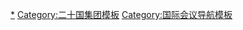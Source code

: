 {{Navbox
|name = G-20 leaders' summits
|title = [[二十国集团]]领导人峰会
|bodyclass = hlist

|list1 =
# [[2008年二十国集团华盛顿峰会|2008 华盛顿]]
# [[2009年二十国集团伦敦峰会|2009 伦敦]]
# [[2009年二十国集团匹兹堡峰会|2009 匹兹堡]]
# [[2010年二十國集團多倫多峰會|2010 多伦多]]
# [[2010年二十国集团首尔峰会|2010 首尔]]
# {{Link-en|2011年二十国集团戛纳峰会|2011 G20 Cannes summit|2011 戛纳}}
# [[2012年二十国集团洛斯卡沃斯峰会|2012 洛斯卡沃斯]]
# {{Link-en|2013年二十国集团圣彼得堡峰会|2013 G20 Saint Petersburg summit|2013 聖彼得堡}}
# [[2014年二十国集团布里斯班峰会|2014 布里斯班]]
# [[2015年二十国集团安塔利亚峰会|2015 安塔利亚]]
# [[2016年二十国集团杭州峰会|2016 杭州]]
# [[2017年二十國集團漢堡峰會|2017 漢堡]]
# [[2018年二十國集團布宜諾斯艾利斯峰會|2018 布宜諾斯艾利斯]]
# [[2019年二十國集團大阪峰會|2019 大阪]]
# [[2020年二十國集團利雅得峰會|2020 利雅得]]
#  [[2021年二十國集團羅馬峰會|2021 羅馬]]
# ''[[2022年二十國集團峇里島峰會|2022 峇里島]]''
# ''[[2023年二十國集團峰會|2023 德里]]''
# ''[[2024年二十國集團峰會|2024 巴西]]''
# ''[[2025年二十國集團峰會|2025 南非]]''
}}<noinclude>

[[Category:二十国集团领导人峰会|*]]
[[Category:二十国集团模板]]
[[Category:国际会议导航模板]]
</noinclude>